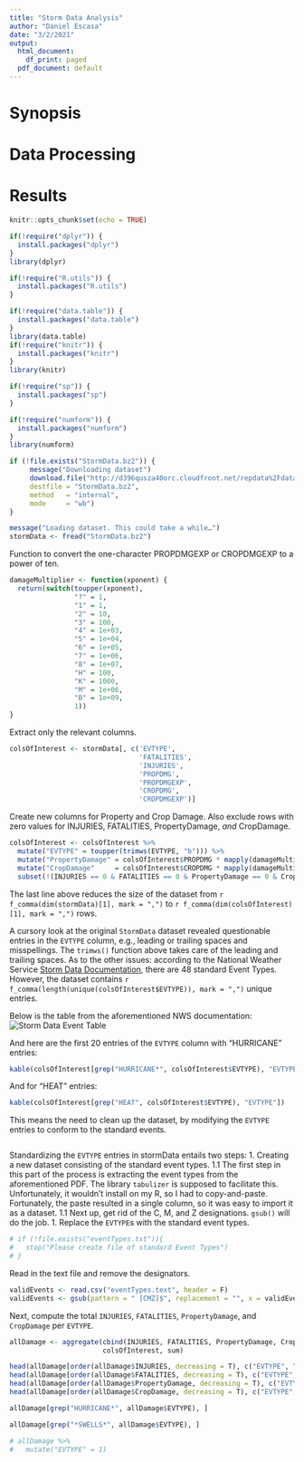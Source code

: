 ```yaml
---
title: "Storm Data Analysis"
author: "Daniel Escasa"
date: "3/2/2021"
output:
  html_document:
    df_print: paged
  pdf_document: default
---
```

# Synopsis

# Data Processing

# Results


```r
knitr::opts_chunk$set(echo = TRUE)
```
```r
if(!require("dplyr")) {
  install.packages("dplyr")
}
library(dplyr)

if(!require("R.utils")) {
  install.packages("R.utils")
}

if(!require("data.table")) {
  install.packages("data.table")
}
library(data.table)
if(!require("knitr")) {
  install.packages("knitr")
}
library(knitr)

if(!require("sp")) {
  install.packages("sp")
}

if(!require("numform")) {
  install.packages("numform")
}
library(numform)
```

```r
if (!file.exists("StormData.bz2")) {
     message("Downloading dataset")
     download.file("http://d396qusza40orc.cloudfront.net/repdata%2Fdata%2FStormData.csv.bz2",
     destfile = "StormData.bz2", 
     method   = "internal",
     mode     = "wb")
}
```
```r
message("Loading dataset. This could take a while…")
stormData <- fread("StormData.bz2")
```
Function to convert the one-character PROPDMGEXP or CROPDMGEXP to
a power of ten.
```r
damageMultiplier <- function(xponent) {
  return(switch(toupper(xponent),
                "?" = 1,
                "1" = 1,
                "2" = 10,
                "3" = 100,
                "4" = 1e+03,
                "5" = 1e+04,
                "6" = 1e+05,
                "7" = 1e+06,
                "8" = 1e+07,
                "H" = 100,
                "K" = 1000,
                "M" = 1e+06,
                "B" = 1e+09,
                1))
}
```

Extract only the relevant columns.
```r
colsOfInterest <- stormData[, c('EVTYPE', 
                                'FATALITIES', 
                                'INJURIES', 
                                'PROPDMG', 
                                'PROPDMGEXP', 
                                'CROPDMG', 
                                'CROPDMGEXP')]
```
Create new columns for Property and Crop Damage. Also exclude rows with zero values for INJURIES, FATALITIES, PropertyDamage, *and* CropDamage.
```r
colsOfInterest <- colsOfInterest %>%
  mutate("EVTYPE" = toupper(trimws(EVTYPE, "b"))) %>%
  mutate("PropertyDamage" = colsOfInterest$PROPDMG * mapply(damageMultiplier, colsOfInterest$PROPDMGEXP)) %>%
  mutate("CropDamage"     = colsOfInterest$CROPDMG * mapply(damageMultiplier, colsOfInterest$CROPDMGEXP)) %>%
  subset(!(INJURIES == 0 & FATALITIES == 0 & PropertyDamage == 0 & CropDamage == 0))
```
The last line above reduces the size of the dataset from `r f_comma(dim(stormData)[1], mark = ",")` to `r f_comma(dim(colsOfInterest)[1], mark = ",")` rows.

A cursory look at the original `StormData` dataset revealed questionable entries in the `EVTYPE` column, e.g., leading or trailing spaces and misspellings. The `trimws()` function above takes care of the leading and trailing spaces. As to the other issues: according to the National Weather Service [Storm Data Documentation](https://d396qusza40orc.cloudfront.net/repdata%2Fpeer2_doc%2Fpd01016005curr.pdf), there are 48 standard Event Types. However, the dataset contains `r f_comma(length(unique(colsOfInterest$EVTYPE)), mark = ",")` unique entries.

Below is the table from the aforementioned NWS documentation:
![Storm Data Event Table](images/StormDataEventTable.png)


And here are the first 20 entries of the `EVTYPE` column with "HURRICANE" entries:
```r
kable(colsOfInterest[grep("HURRICANE*", colsOfInterest$EVTYPE), "EVTYPE"])
```

And for "HEAT" entries:
```r
kable(colsOfInterest[grep("HEAT", colsOfInterest$EVTYPE), "EVTYPE"])
```

This means the need to clean up the dataset, by modifying the `EVTYPE` entries to conform to the standard events.
```r

```
Standardizing the `EVTYPE` entries in stormData entails two steps:
1. Creating a new dataset consisting of the standard event types.
1.1 The first step in this part of the process is extracting the event types from the aforementioned PDF. The library `tabulizer` is supposed to facilitate this. Unfortunately, it wouldn't install on my R, so I had to copy-and-paste. Fortunately, the paste resulted in a single column, so it was easy to import it as a dataset.
1.1 Next up, get rid of the C, M, and Z designations. `gsub()` will do the job.
1. Replace the `EVTYPE`s with the standard event types.

```r
# if (!file.exists("eventTypes.txt")){
#   stop("Please create file of standard Event Types")
# }
```

Read in the text file and remove the designators. 
```r
validEvents <- read.csv("eventTypes.text", header = F)
validEvents <- gsub(pattern = " [CMZ]$", replacement = "", x = validEvents$V1)
```


Next, compute the total `INJURIES`, `FATALITIES`, `PropertyDamage`, and `CropDamage` per `EVTYPE`.
```r
allDamage <- aggregate(cbind(INJURIES, FATALITIES, PropertyDamage, CropDamage) ~ EVTYPE, 
                       colsOfInterest, sum)
```
```r
head(allDamage[order(allDamage$INJURIES, decreasing = T), c("EVTYPE", "INJURIES")], 15)
head(allDamage[order(allDamage$FATALITIES, decreasing = T), c("EVTYPE", "FATALITIES")], 15)
head(allDamage[order(allDamage$PropertyDamage, decreasing = T), c("EVTYPE", "PropertyDamage")], 15)
head(allDamage[order(allDamage$CropDamage, decreasing = T), c("EVTYPE", "CropDamage")], 15)
```
```r
allDamage[grep("HURRICANE*", allDamage$EVTYPE), ]
```
```r
allDamage[grep("*SWELLS*", allDamage$EVTYPE), ]
```


```r
# allDamage %>%
#   mutate("EVTYPE" = 1)
```
